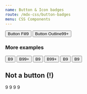 ```yaml
---
name: Button & Icon badges
route: /mdx-css/button-badges
menu: CSS Components
---
```



<Playground>
	<div className="tutor-btn-group">
		<button class="tutor-btn">
			Button Fill<span className="tutor-floating-badge">9</span>
		</button>
		<button class="tutor-btn tutor-is-outline">
			Button Outline<span className="tutor-floating-badge">99+</span>
		</button>
	</div>
</Playground>

### More examples

<Playground>
	<div className="tutor-btn-group">
		<button className="tutor-btn-square">
			B<span className="tutor-floating-badge">9</span>
		</button>
		<button className="tutor-btn-square tutor-is-outline">
			B<span className="tutor-floating-badge">99+</span>
		</button>
		<button className="tutor-btn-circle">
			B<span className="tutor-floating-badge">9</span>
		</button>
		<button className="tutor-btn-circle tutor-is-outline">
			B<span className="tutor-floating-badge">99+</span>
		</button>
		<button className="tutor-btn-circle tutor-is-sm">
			B<span className="tutor-floating-badge">9</span>
		</button>
		<button className="tutor-btn-circle tutor-is-outline tutor-is-xs">
			B<span className="tutor-floating-badge">9</span>
		</button>
	</div>
</Playground>

## Not a button (!)

<Playground>
	<div className="tutor-btn-group">
		<span className="tutor-btn-square tutor-is-xs">
			<i className="fas fa-bell"></i>
			<span className="tutor-floating-badge">9</span>
		</span>
		<span className="tutor-btn-square tutor-is-sm">
			<i className="fas fa-bell"></i>
		</span>
		<span className="tutor-btn-square tutor-is-default">
			<i className="fas fa-bell"></i>
			<span className="tutor-floating-badge">9</span>
		</span>
		<span className="tutor-btn-square tutor-is-lg">
			<i className="fas fa-bell"></i>
		</span>
		<span className="tutor-btn-circle tutor-is-xs">
			<i className="fas fa-bell"></i>
			<span className="tutor-floating-badge">9</span>
		</span>
		<span className="tutor-btn-circle tutor-is-sm">
			<i className="fas fa-bell"></i>
		</span>
		<span className="tutor-btn-circle tutor-is-default">
			<i className="fas fa-bell"></i>
			<span className="tutor-floating-badge">9</span>
		</span>
		<span className="tutor-btn-circle tutor-is-lg">
			<i className="fas fa-bell"></i>
		</span>
	</div>
</Playground>
